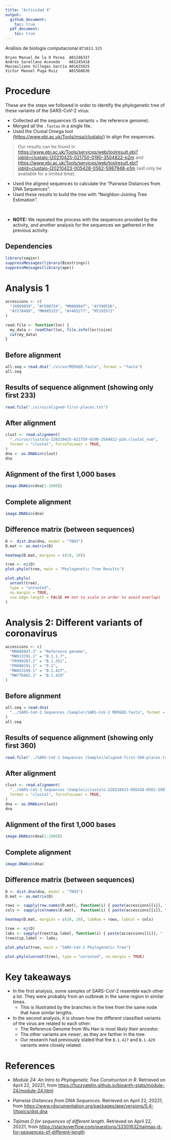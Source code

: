 ```yaml
---
title: "Actividad 4"
output:
  github_document:
    toc: true
  pdf_document:
    toc: true
---
```


\newpage

Análisis de biología computacional `  BT1013.525`

```
Bryan Manuel De la O Perea  A01246337
Andrés Sarellano Acevedo    A01245418
Maximiliano Villegas García A01635825
Víctor Manuel Puga Ruiz     A01568636
```

# Procedure

These are the steps we followed in order to identify the phylogenetic tree of these
variants of the SARS-CoV-2 virus:

- Collected all the sequences (5 variants + the reference genome).
- Merged all the `.fastas` in a single file.
- Used the Clustal Omega tool (<https://www.ebi.ac.uk/Tools/msa/clustalo/>) to align the sequences.

> Our results can be found in <https://www.ebi.ac.uk/Tools/services/web/toolresult.ebi?jobId=clustalo-I20210425-021750-0190-3504822-p2m> and <https://www.ebi.ac.uk/Tools/services/web/toolresult.ebi?jobId=clustalo-I20210423-005428-0562-5987948-p1m> (will only be available for a limited time).

- Used the aligned sequences to calculate the "Pairwise Distances from DNA Sequences".
- Used these results to build the tree with "Neighbor-Joining Tree Estimation".

<br/>

- **NOTE:** We repeated the process with the sequences provided by the activity, 
and  another analysis for the sequences we gathered in the previous activity.

## Dependencies

```r
library(seqinr)
suppressMessages(library(Biostrings))
suppressMessages(library(ape))
```

\newpage

# Analysis 1

```r
accessions <- c(
  "JX869059", "AY508724", "MN908947", "AY390556", 
  "AY278489", "MN985325", "AY485277", "MT292571"
)

read.file <- function(loc) {
  my_data <- readChar(loc, file.info(loc)$size)
  cat(my_data)
}
```

## Before alignment
```r
all.seq = read.dna("./virus/MERGED.fasta", format = "fasta")
all.seq
```
\newpage

## Results of sequence alignment (showing only first 233)
```r
read.file("./virus/aligned-first-places.txt")
```
\newpage

## After alignment

```r
clust <- read.alignment(
  "./virus/clustalo-I20210425-021750-0190-3504822-p2m.clustal_num",
  format = "clustal", forceToLower = TRUE,
)
dna <- as.DNAbin(clust)
dna
```
\newpage

## Alignment of the first 1,000 bases
```r
image.DNAbin(dna[1:1000])
```

## Complete alignment
```r
image.DNAbin(dna)
```
\newpage

## Difference matrix (between sequences)

```r
D <- dist.dna(dna, model = "TN93")
D.mat <- as.matrix(D)

heatmap(D.mat, margins = c(10, 10))
```
\newpage

```r
tree <- nj(D)
plot.phylo(tree, main = "Phylogenetic Tree Results")
```

```r
plot.phylo(
  unroot(tree), 
  type = "unrooted", 
  no.margin = TRUE,
  use.edge.length = FALSE ## not to scale in order to avoid overlaps
)
```
\newpage

# Analysis 2: Different variants of coronavirus

```r
accessions <- c(
  "MN908947.3" = "Reference genome",
  "MW913791.1" = "B.1.1.7",
  "FR990267.1" = "B.1.351",
  "FR990291.1" = "P.1",
  "MW453109.1" = "B.1.427",
  "MW778462.1" = "B.1.429" 
)
```

## Before alignment
```r
all.seq = read.dna(
  "../SARS-CoV-2 Sequences (Sample)/SARS-CoV-2 MERGED.fasta", format = "fasta"
)
all.seq
```
\newpage

## Results of sequence alignment (showing only first 360)
```r
read.file("../SARS-CoV-2 Sequences (Sample)/aligned-first-360-places.txt")
```
\newpage

## After alignment

```r
clust <- read.alignment(
  "../SARS-CoV-2 Sequences (Sample)/clustalo-I20210423-005428-0562-5987948-p1m.clustal_num", 
  format = "clustal", forceToLower = TRUE,
)
dna <- as.DNAbin(clust)
dna
```
\newpage

## Alignment of the first 1,000 bases
```r
image.DNAbin(dna[1:1000])
```

## Complete alignment
```r
image.DNAbin(dna)
```

\newpage
## Difference matrix (between sequences)

```r
D <- dist.dna(dna, model = "TN93")
D.mat <- as.matrix(D)

rows <- sapply(row.names(D.mat), function(i) { paste(accessions[[i]], "  (", i, ")", sep = "") })
cols <- sapply(colnames(D.mat),  function(i) { paste(accessions[[i]], "  (", i, ")", sep = "") })

heatmap(D.mat, margins = c(20, 20), labRow = rows, labCol = cols)
```

\newpage

```r
tree <- nj(D)
labs <- sapply(tree$tip.label, function(i) { paste(accessions[[i]], "  (", i, ")", sep = "") })
tree$tip.label <- labs;

plot.phylo(tree, main = "SARS-CoV-2 Phylogenetic Tree")
```

```r
plot.phylo(unroot(tree), type = "unrooted", no.margin = TRUE)
```

\newpage

# Key takeaways

- In the first analysis, some samples of SARS-CoV-2 resemble each other a lot.
They were probably from an outbreak in the same region in similar times.
  - This is illustrated by the branches in the tree from the same node that have
  similar lengths.
  
- In the second analysis, it is shown how the different classified variants of 
the virus are related to each other:
  - The Reference Genome from Wu Han is _most likely_ their ancestor.
  - The other variants are _newer_, as they are farther in the tree.
  - Our research had previously stated that the `B.1.427` and `B.1.429` variants 
    were closely related. 

# References

- _Module 24: An Intro to Phylogenetic Tree Construction in R_. 
Retrieved on April 22, 20221, 
from <https://fuzzyatelin.github.io/bioanth-stats/module-24/module-24.html>

- _Pairwise Distances from DNA Sequences_. 
Retrieved on April 22, 20221, from
<https://www.rdocumentation.org/packages/ape/versions/5.4-1/topics/dist.dna>

- _Tajimas D for sequences of different length_. 
Retrieved on April 22, 20221, from
<https://stackoverflow.com/questions/33301632/tajimas-d-for-sequences-of-different-length>



